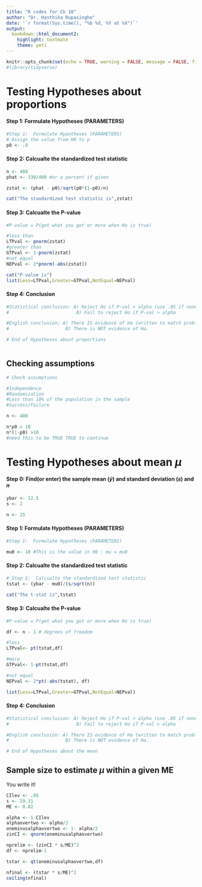 ```yaml
---
title: "R codes for Ch 18"
author: "Dr. Hasthika Rupasinghe"
date: '`r format(Sys.time(), "%b %d, %Y at %X")`'
output:
  bookdown::html_document2:
    highlight: textmate
    theme: yeti
---
```



```r
knitr::opts_chunk$set(echo = TRUE, warning = FALSE, message = FALSE, fig.align = "center", comment = NA)
#library(tidyverse)
```

# Testing Hypotheses about proportions


#### Step 1:  Formulate Hypotheses (PARAMETERS) {-}

```r
#Step 1:  Formulate Hypotheses (PARAMETERS)
# Assign the value from H0 to p
p0 <- .9
```


#### Step 2:  Calcualte the standardized test statistic {-}
```r
n <- 400
phat <- 330/400 #or a percent if given

zstat <- (phat - p0)/sqrt(p0*(1-p0)/n)

cat("The standardized test statistic is",zstat)
```

#### Step 3:  Calcualte the P-value {-}

```r
#P-value = P(get what you got or more when Ho is true)

#less than
LTPval <- pnorm(zstat)
#greater than
GTPval <- 1-pnorm(zstat)
#not equal
NEPval <- 2*pnorm(-abs(zstat))

cat("P-value is")
list(Less=LTPval,Greater=GTPval,NotEqual=NEPval)

```

#### Step 4: Conclusion {-}
```r
#Statistical conclusion: A) Reject Ho if P-val < alpha (use .05 if none given)
#                         B) Fail to reject Ho if P-val > alpha

#English conclusion: A) There IS evidence of Ha (written to match problem)
#                     B) There is NOT evidence of Ha.

# End of Hypotheses about proportions



```

## Checking assumptions 

```r
# Check assumptions

#Independence
#Randomization
#Less than 10% of the population in the sample
#Success/Failure

n <- 400

n*p0 > 10 
n*(1-p0) >10
#need this to be TRUE TRUE to continue
```


# Testing Hypotheses about mean $\mu$

#### Step 0:  Find(or enter) the sample mean ($\bar{y}$) and standard deviation ($s$) and $n${-}

```r
ybar <- 12.5
s <- 2

n <- 25
```


#### Step 1:  Formulate Hypotheses (PARAMETERS) {-}

```r
#Step 1:  Formulate Hypotheses (PARAMETERS)

mu0 <- 10 #This is the value in H0 : mu = mu0
```


#### Step 2:  Calcualte the standardized test statistic {-}
```r
# Step 2:  Calcualte the standardized test statistic
tstat <- (ybar - mu0)/(s/sqrt(n))

cat("The t-stat is",tstat)
```

#### Step 3:  Calcualte the P-value {-}

```r
#P-value = P(get what you got or more when Ho is true)

df <- n - 1 # degrees of freedom

#less
LTPval<- pt(tstat,df)

#more
GTPval<- 1-pt(tstat,df)

#not equal
NEPval <- 2*pt(-abs(tstat), df)

list(Less=LTPval,Greater=GTPval,NotEqual=NEPval)

```

#### Step 4: Conclusion {-}
```r
#Statistical conclusion: A) Reject Ho if P-val < alpha (use .05 if none given)
#                         B) Fail to reject Ho if P-val > alpha

#English conclusion: A) There IS evidence of Ha (written to match problem)
#                     B) There is NOT evidence of Ha.

# End of Hypotheses about the mean
```


## Sample size to estimate $\mu$ within a given ME

You write it!

```r
CIlev <- .95
s <- 29.31
ME <- 0.02

alpha <- 1-CIlev
alphaovertwo <- alpha/2
oneminusalphaovertwo <- 1- alpha/2
zinCI <- qnorm(oneminusalphaovertwo)

nprelim <- (zinCI * s/ME)^2
df <- nprelim-1

tstar <- qt(oneminusalphaovertwo,df)

nfinal <- (tstar * s/ME)^2
ceiling(nfinal)
```





